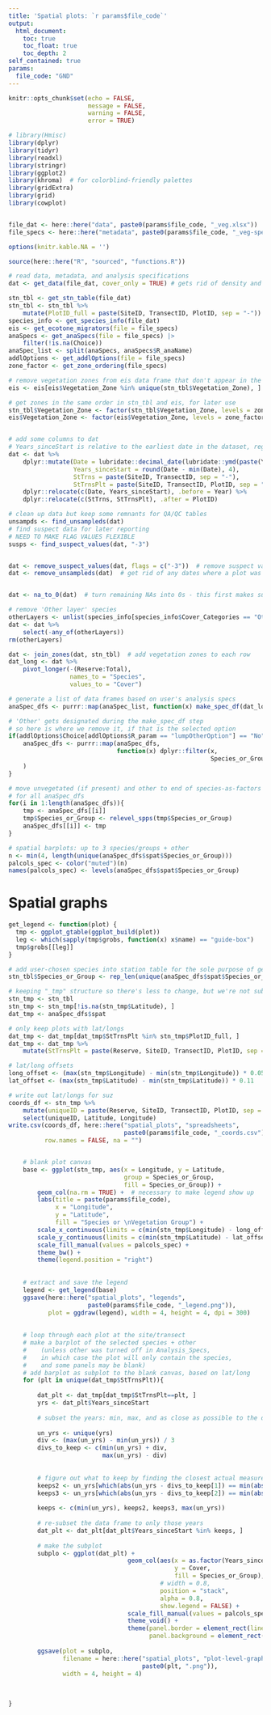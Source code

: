 ```yaml
---
title: 'Spatial plots: `r params$file_code`'
output:
  html_document:
    toc: true
    toc_float: true
    toc_depth: 2
self_contained: true
params:
  file_code: "GND"
---
```

```r
knitr::opts_chunk$set(echo = FALSE,
                      message = FALSE,
                      warning = FALSE,
                      error = TRUE)

```


```r
# library(Hmisc)
library(dplyr)
library(tidyr)
library(readxl)
library(stringr)
library(ggplot2)
library(khroma)  # for colorblind-friendly palettes
library(gridExtra)
library(grid)
library(cowplot)


file_dat <- here::here("data", paste0(params$file_code, "_veg.xlsx"))
file_specs <- here::here("metadata", paste0(params$file_code, "_veg-specs.xlsx"))

options(knitr.kable.NA = '')
```

```r
source(here::here("R", "sourced", "functions.R"))
```


```r
# read data, metadata, and analysis specifications
dat <- get_data(file_dat, cover_only = TRUE) # gets rid of density and height columns; keeps F_ columns

stn_tbl <- get_stn_table(file_dat)
stn_tbl <- stn_tbl %>% 
    mutate(PlotID_full = paste(SiteID, TransectID, PlotID, sep = "-"))
species_info <- get_species_info(file_dat)
eis <- get_ecotone_migrators(file = file_specs)
anaSpecs <- get_anaSpecs(file = file_specs) |> 
    filter(!is.na(Choice))
anaSpec_list <- split(anaSpecs, anaSpecs$R_anaName)
addlOptions <- get_addlOptions(file = file_specs)
zone_factor <- get_zone_ordering(file_specs)

# remove vegetation zones from eis data frame that don't appear in the station table
eis <- eis[eis$Vegetation_Zone %in% unique(stn_tbl$Vegetation_Zone), ]

# get zones in the same order in stn_tbl and eis, for later use
stn_tbl$Vegetation_Zone <- factor(stn_tbl$Vegetation_Zone, levels = zone_factor)
eis$Vegetation_Zone <- factor(eis$Vegetation_Zone, levels = zone_factor)


# add some columns to dat
# Years_sinceStart is relative to the earliest date in the dataset, regardless of when a plot was first sampled
dat <- dat %>% 
    dplyr::mutate(Date = lubridate::decimal_date(lubridate::ymd(paste(Year, Month, Day, sep = "-"))),
                  Years_sinceStart = round(Date - min(Date), 4),
                  StTrns = paste(SiteID, TransectID, sep = "-"),
                  StTrnsPlt = paste(SiteID, TransectID, PlotID, sep = "-")) %>% 
    dplyr::relocate(c(Date, Years_sinceStart), .before = Year) %>% 
    dplyr::relocate(c(StTrns, StTrnsPlt), .after = PlotID)
```


```r
# clean up data but keep some remnants for QA/QC tables
unsampds <- find_unsampleds(dat)
# find suspect data for later reporting
# NEED TO MAKE FLAG VALUES FLEXIBLE
susps <- find_suspect_values(dat, "-3")


dat <- remove_suspect_values(dat, flags = c("-3"))  # remove suspect values. also removes F_columns.
dat <- remove_unsampleds(dat)  # get rid of any dates where a plot was not sampled or was entirely rejected. 


dat <- na_to_0(dat)  # turn remaining NAs into 0s - this first makes sure all species columns are numeric

# remove 'Other layer' species
otherLayers <- unlist(species_info[species_info$Cover_Categories == "Other layer", "Species"])
dat <- dat %>% 
    select(-any_of(otherLayers))
rm(otherLayers)

dat <- join_zones(dat, stn_tbl)  # add vegetation zones to each row
dat_long <- dat %>%
    pivot_longer(-(Reserve:Total),
                 names_to = "Species",
                 values_to = "Cover")
```

```r
# generate a list of data frames based on user's analysis specs
anaSpec_dfs <- purrr::map(anaSpec_list, function(x) make_spec_df(dat_long, x$Choice))

# 'Other' gets designated during the make_spec_df step
# so here is where we remove it, if that is the selected option
if(addlOptions$Choice[addlOptions$R_param == "lumpOtherOption"] == "No"){
    anaSpec_dfs <- purrr::map(anaSpec_dfs,
                              function(x) dplyr::filter(x, 
                                                        Species_or_Group != "Other")
    )
}

# move unvegetated (if present) and other to end of species-as-factors
# for all anaSpec_dfs
for(i in 1:length(anaSpec_dfs)){
    tmp <- anaSpec_dfs[[i]]
    tmp$Species_or_Group <- relevel_spps(tmp$Species_or_Group)
    anaSpec_dfs[[i]] <- tmp
}
```


```r
# spatial barplots: up to 3 species/groups + other
n <- min(4, length(unique(anaSpec_dfs$spat$Species_or_Group)))
palcols_spec <- color("muted")(n)
names(palcols_spec) <- levels(anaSpec_dfs$spat$Species_or_Group)
```



# Spatial graphs   

```r
get_legend <- function(plot) {
  tmp <- ggplot_gtable(ggplot_build(plot))
  leg <- which(sapply(tmp$grobs, function(x) x$name) == "guide-box")
  tmp$grobs[[leg]]
}
```


```r
# add user-chosen species into station table for the sole purpose of generating a legend.  
stn_tbl$Species_or_Group <- rep_len(unique(anaSpec_dfs$spat$Species_or_Group), length.out = nrow(stn_tbl))

# keeping "_tmp" structure so there's less to change, but we're not subsetting the data frame anymore
stn_tmp <- stn_tbl
stn_tmp <- stn_tmp[!is.na(stn_tmp$Latitude), ]
dat_tmp <- anaSpec_dfs$spat

# only keep plots with lat/longs
dat_tmp <- dat_tmp[dat_tmp$StTrnsPlt %in% stn_tmp$PlotID_full, ]
dat_tmp <- dat_tmp %>% 
    mutate(StTrnsPlt = paste(Reserve, SiteID, TransectID, PlotID, sep = "_"))

# lat/long offsets
long_offset <- (max(stn_tmp$Longitude) - min(stn_tmp$Longitude)) * 0.05
lat_offset <- (max(stn_tmp$Latitude) - min(stn_tmp$Latitude)) * 0.11

# write out lat/longs for suz
coords_df <- stn_tmp %>% 
    mutate(uniqueID = paste(Reserve, SiteID, TransectID, PlotID, sep = "_")) %>% 
    select(uniqueID, Latitude, Longitude)
write.csv(coords_df, here::here("spatial_plots", "spreadsheets",
                                paste0(params$file_code, "_coords.csv")),
          row.names = FALSE, na = "")


    # blank plot canvas
    base <- ggplot(stn_tmp, aes(x = Longitude, y = Latitude, 
                                group = Species_or_Group,
                                fill = Species_or_Group)) +
        geom_col(na.rm = TRUE) +  # necessary to make legend show up
        labs(title = paste(params$file_code),
             x = "Longitude",
             y = "Latitude",
             fill = "Species or \nVegetation Group") +
        scale_x_continuous(limits = c(min(stn_tmp$Longitude) - long_offset, max(stn_tmp$Longitude) + long_offset)) +
        scale_y_continuous(limits = c(min(stn_tmp$Latitude) - lat_offset, max(stn_tmp$Latitude) + lat_offset)) +
        scale_fill_manual(values = palcols_spec) +
        theme_bw() +
        theme(legend.position = "right")
    
    
    # extract and save the legend
    legend <- get_legend(base)
    ggsave(here::here("spatial_plots", "legends",
                      paste0(params$file_code, "_legend.png")), 
           plot = ggdraw(legend), width = 4, height = 4, dpi = 300)
    
    
    # loop through each plot at the site/transect
    # make a barplot of the selected species + other 
    #    (unless other was turned off in Analysis_Specs, 
    #    in which case the plot will only contain the species,  
    #    and some panels may be blank)
    # add barplot as subplot to the blank canvas, based on lat/long
    for (plt in unique(dat_tmp$StTrnsPlt)){
        
        dat_plt <- dat_tmp[dat_tmp$StTrnsPlt==plt, ]
        yrs <- dat_plt$Years_sinceStart
        
        # subset the years: min, max, and as close as possible to the difference/3  
        
        un_yrs <- unique(yrs)
        div <- (max(un_yrs) - min(un_yrs)) / 3
        divs_to_keep <- c(min(un_yrs) + div,
                          max(un_yrs) - div)
        
        
        # figure out what to keep by finding the closest actual measurement to each, using absolute values
        keeps2 <- un_yrs[which(abs(un_yrs - divs_to_keep[1]) == min(abs(un_yrs - divs_to_keep[1])))]
        keeps3 <- un_yrs[which(abs(un_yrs - divs_to_keep[2]) == min(abs(un_yrs - divs_to_keep[2])))]
        
        keeps <- c(min(un_yrs), keeps2, keeps3, max(un_yrs))
        
        # re-subset the data frame to only those years
        dat_plt <- dat_plt[dat_plt$Years_sinceStart %in% keeps, ]
        
        # make the subplot
        subplo <- ggplot(dat_plt) +
                                 geom_col(aes(x = as.factor(Years_sinceStart),
                                              y = Cover,
                                              fill = Species_or_Group),
                                          # width = 0.8,
                                          position = "stack",
                                          alpha = 0.8,
                                          show.legend = FALSE) +
                                 scale_fill_manual(values = palcols_spec) +
                                 theme_void() + 
                                 theme(panel.border = element_rect(linetype = "dashed", fill = NA),
                                       panel.background = element_rect(fill = "white"))
        
        ggsave(plot = subplo, 
               filename = here::here("spatial_plots", "plot-level-graphs",
                                     paste0(plt, ".png")),
               width = 4, height = 4)
        
       
    
}

```

